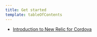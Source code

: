 ```yaml
---
title: Get started
template: tableOfContents
---
```


* [Introduction to New Relic for Cordova](/docs/mobile-monitoring/new-relic-mobile-cordova-phonegap/get-started/introduction-new-relic-cordova)
